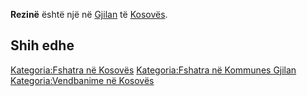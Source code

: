 {{Fshat në 
 | Emri                = Rezinë
 | EmriAlt                = 
 | NAME_SHORT_FORM=      
 | NAME_GENERIC=      
 | NAME_SORT_NAME_RO=      REZINE
 | FULL_NAME_RO = Rezinë
 | FULL_NAME_ND_RO=Rezine
 | SORT_NAME_RG=REZINE
 | FULL_NAME_RG=Rezinë
 | FULL_NAME_ND_RG=Rezine
 | SRP_NAME_SHORT_FORM=      
 | SRP_NAME_GENERIC=      
 | SRP_NAME_SORT_NAME_RO=      
 | SRP_FULL_NAME_RO = 
 | SRP_FULL_NAME_ND_RO=
 | SRP_SORT_NAME_RG=
 | SRP_FULL_NAME_RG=
 | SRP_FULL_NAME_ND_RG=
 | Emri (Rasa dhanore) = 
 | Figura              = 
 | Shteti              = Kosovo
 | Komuna              = Gjilan
 | Kodi postar         = 
 | Sipërfaqja          = 

 | Popullsia           = 

 | Regj. i popullsisë  = 
 | Dend. e popullsisë  = 
 | Faqja zyrtare       = 
 <!--- Koordinatat ----> 
 | Gjerësia            = 42.388611
 | Gjatësia            = 20.494167
 | Lartësia            = 
}}
'''Rezinë''' është një [[]] në [[Gjilan]] të [[Kosovës]].

<!-- == Gjeografia == -->
<!-- == Historia == -->
<!-- == Demografia == -->
== Shih edhe ==
{{Komuna Gjilan}}
{{Kosovo-Administrata-Cung}}

[[Kategoria:Fshatra në Kosovës]]
[[Kategoria:Fshatra në Kommunes Gjilan]]
[[Kategoria:Vendbanime në Kosovës]]